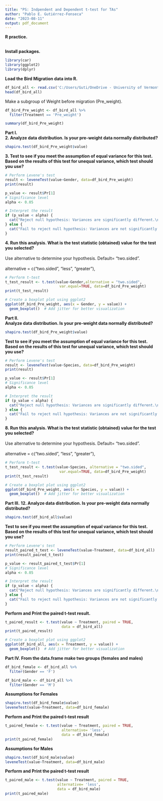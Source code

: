 ```yaml
---
title: "PS: Indpendent and Dependent t-test for TAs"
author: "Pablo E. Gutiérrez-Fonseca"
date: "2023-08-11"
output: pdf_document
---
```


**R practice.<br />**  
\vspace{1em}

**Install packages.<br />**  
```r
library(car)
library(ggplot2)
library(dplyr)
```
\vspace{1em}

**Load the Bird Migration data into R.<br />**   
```r
df_bird_all <- read.csv('C:/Users/Guti/OneDrive - University of Vermont/Curriculum/07_ Cursos/NR-2400/Problem set_ Independent and Dependent t-tests/Bird_Migration.csv')
head(df_bird_all)
```
\vspace{1em}

Make a subgroup of Weight before migration (Pre_weight).
```r
df_bird_Pre_weight <- df_bird_all %>% 
  filter(Treatment == 'Pre_weight')

summary(df_bird_Pre_weight)
```
\vspace{10em}



**Part I.**  
**2. Analyze data distribution. Is your pre-weight data normally distributed?**  
```r
shapiro.test(df_bird_Pre_weight$value)
```
\vspace{1em}

**3. Test to see if you meet the assumption of equal variance for this test. Based on the results of this test for unequal variance, which test should you use?**  
```r
# Perform Levene's test
result <- leveneTest(value~Gender, data=df_bird_Pre_weight)
print(result)
```
\vspace{1em} 

```r
p_value <- result$Pr[1]
# Significance level
alpha <- 0.05

# Interpret the result
if (p_value < alpha) {
  cat("Reject null hypothesis: Variances are significantly different.\n")
} else {
  cat("Fail to reject null hypothesis: Variances are not significantly different.\n")
}
```
\vspace{1em}

**4. Run this analysis. What is the test statistic (obtained) value for the test you selected?**<br />  
 Use alternative to determine your hypothesis. Default= "two.sided".<br />   
 alternative = c("two.sided", "less", "greater"),
```r
# Perform t-test
t_test_result <- t.test(value~Gender,alternative = "two.sided",
                         var.equal=TRUE, data=df_bird_Pre_weight)
print(t_test_result)
```
\vspace{1em}

```r
# Create a boxplot plot using ggplot2
ggplot(df_bird_Pre_weight, aes(x = Gender, y = value)) +
  geom_boxplot()  # Add jitter for better visualization
```
\vspace{10em}




**Part II.**  
**Analyze data distribution. Is your pre-weight data normally distributed?**  
```r
shapiro.test(df_bird_Pre_weight$value)
```
\vspace{1em}

**Test to see if you meet the assumption of equal variance for this test. Based on the results of this test for unequal variance, which test should you use?**  
```r
# Perform Levene's test
result <- leveneTest(value~Species, data=df_bird_Pre_weight)
print(result)
```
\vspace{1em} 

```r
p_value <- result$Pr[1]
# Significance level
alpha <- 0.05

# Interpret the result
if (p_value < alpha) {
  cat("Reject null hypothesis: Variances are significantly different.\n")
} else {
  cat("Fail to reject null hypothesis: Variances are not significantly different.\n")
}
```
\vspace{1em}

**8. Run this analysis. What is the test statistic (obtained) value for the test you selected?**<br />  
 Use alternative to determine your hypothesis. Default= "two.sided".<br />   
 alternative = c("two.sided", "less", "greater"),
```r
# Perform t-test
t_test_result <- t.test(value~Species, alternative = "two.sided",
                         var.equal=TRUE, data=df_bird_Pre_weight)
print(t_test_result)
```
\vspace{1em}

```r
# Create a boxplot plot using ggplot2
ggplot(df_bird_Pre_weight, aes(x = Species, y = value)) +
  geom_boxplot()  # Add jitter for better visualization
```
\vspace{10em}


**Part III.**
**12. Analyze data distribution. Is your pre-weight data normally distributed?**  
```r
shapiro.test(df_bird_all$value)
```
\vspace{1em}


**Test to see if you meet the assumption of equal variance for this test. Based on the results of this test for unequal variance, which test should you use?**  
```r
# Perform Levene's test
result_paired_t_test <- leveneTest(value~Treatment, data=df_bird_all)
print(result_paired_t_test)
```
\vspace{1em} 

```r
p_value <- result_paired_t_test$Pr[1]
# Significance level
alpha <- 0.05

# Interpret the result
if (p_value < alpha) {
  cat("Reject null hypothesis: Variances are significantly different.\n")
} else {
  cat("Fail to reject null hypothesis: Variances are not significantly different.\n")
}
```
\vspace{1em}

**Perform and Print the paired t-test result.**
```r
t_paired_result <- t.test(value ~ Treatment, paired = TRUE, 
                          data = df_bird_all)
print(t_paired_result)
```
\vspace{1em}


```r
# Create a boxplot plot using ggplot2
ggplot(df_bird_all, aes(x = Treatment, y = value)) +
  geom_boxplot()  # Add jitter for better visualization
```
\vspace{10em}


**Part IV.**
**From the data.frame make two groups (females and males)**
```r
df_bird_female <- df_bird_all %>% 
  filter(Gender == 'F')
```
\vspace{1em}

```r
df_bird_male <- df_bird_all %>% 
  filter(Gender == 'M')
```
\vspace{1em}

**Assumptions for Females**
```r
shapiro.test(df_bird_female$value)
leveneTest(value~Treatment, data=df_bird_female)
```
\vspace{1em}

**Perform and Print the paired t-test result**
```r
t_paired_female <- t.test(value ~ Treatment, paired = TRUE, 
                          alternative= 'less', 
                          data = df_bird_female)
print(t_paired_female)
```
\vspace{2em}

**Assumptions for Males**
```r
shapiro.test(df_bird_male$value)
leveneTest(value~Treatment, data=df_bird_male)
```
\vspace{1em}

**Perform and Print the paired t-test result**
```r
t_paired_male <- t.test(value ~ Treatment, paired = TRUE, 
                        alternative= 'less',
                        data = df_bird_male)
print(t_paired_male)
```


